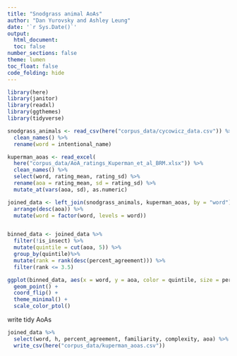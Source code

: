 ```yaml
---
title: "Snodgrass animal AoAs"
author: "Dan Yurovsky and Ashley Leung"
date: '`r Sys.Date()`'
output: 
  html_document:
  toc: false
number_sections: false
theme: lumen
toc_float: false
code_folding: hide
---
```


```r
library(here)
library(janitor)
library(readxl)
library(ggthemes)
library(tidyverse)
```


```r
snodgrass_animals <- read_csv(here("corpus_data/cycowicz_data.csv")) %>%
  clean_names() %>%
  rename(word = intentional_name)
```

```r
kuperman_aoas <- read_excel(
  here("corpus_data/AoA_ratings_Kuperman_et_al_BRM.xlsx")) %>%
  clean_names() %>%
  select(word, rating_mean, rating_sd) %>%
  rename(aoa = rating_mean, sd = rating_sd) %>%
  mutate_at(vars(aoa, sd), as.numeric)
```

```r
joined_data <- left_join(snodgrass_animals, kuperman_aoas, by = "word") %>%
  arrange(desc(aoa)) %>%
  mutate(word = factor(word, levels = word))


binned_data <- joined_data %>%
  filter(!is_insect) %>%
  mutate(quintile = cut(aoa, 5)) %>%
  group_by(quintile)%>%
  mutate(rank = rank(desc(percent_agreement))) %>%
  filter(rank <= 3.5)

ggplot(binned_data, aes(x = word, y = aoa, color = quintile, size = percent_agreement)) +
  geom_point() + 
  coord_flip() + 
  theme_minimal() + 
  scale_color_ptol()
```

write tidy AoAs
```r
joined_data %>%
  select(word, h, percent_agreement, familiarity, complexity, aoa) %>%
  write_csv(here("corpus_data/kuperman_aoas.csv"))
```